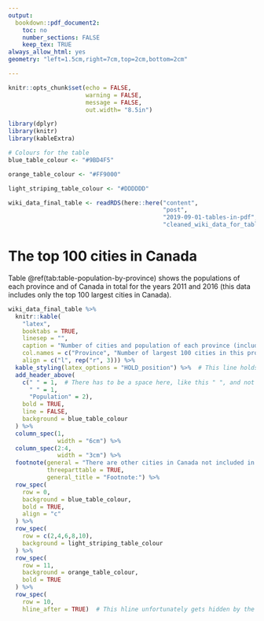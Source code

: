 ```yaml
---
output: 
  bookdown::pdf_document2:
    toc: no
    number_sections: FALSE
    keep_tex: TRUE
always_allow_html: yes
geometry: "left=1.5cm,right=7cm,top=2cm,bottom=2cm"

---
```


```r

knitr::opts_chunk$set(echo = FALSE,
                      warning = FALSE,
                      message = FALSE,
                      out.width= "8.5in")

library(dplyr)
library(knitr)
library(kableExtra)

# Colours for the table
blue_table_colour <- "#9BD4F5"

orange_table_colour <- "#FF9000"

light_striping_table_colour <- "#DDDDDD"

```

```r

wiki_data_final_table <- readRDS(here::here("content",
                                            "post",
                                            "2019-09-01-tables-in-pdf",
                                            "cleaned_wiki_data_for_table.rds"))

```

# The top 100 cities in Canada

Table \@ref(tab:table-population-by-province) shows the populations of each province and of Canada in total for the years 2011 and 2016 (this data includes only the top 100 largest cities in Canada).

```r

wiki_data_final_table %>%
  knitr::kable(
    "latex",
    booktabs = TRUE,
    linesep = "",
    caption = "Number of cities and population of each province (including only the largest 100 cities in Canada)",
    col.names = c("Province", "Number of largest 100 cities in this province", rep(c("2011", "2016"), 1)),
    align = c("l", rep("r", 3))) %>%
  kable_styling(latex_options = "HOLD_position") %>%  # This line holds the table where you want it, so LaTeX won't move it around
  add_header_above(
    c(" " = 1,  # There has to be a space here, like this " ", and not like this ""
      " " = 1,
      "Population" = 2),
    bold = TRUE,
    line = FALSE,
    background = blue_table_colour
  ) %>%
  column_spec(1,
              width = "6cm") %>%
  column_spec(2:4,
              width = "3cm") %>%
  footnote(general = "There are other cities in Canada not included in this table; the excluded cities are those smaller than the 100 largest cities in Canada.",
           threeparttable = TRUE,
           general_title = "Footnote:") %>%
  row_spec(
    row = 0,
    background = blue_table_colour,
    bold = TRUE,
    align = "c"
  ) %>%
  row_spec(
    row = c(2,4,6,8,10),
    background = light_striping_table_colour
  ) %>%
  row_spec(
    row = 11,
    background = orange_table_colour,
    bold = TRUE
  ) %>%
  row_spec(
    row = 10,
    hline_after = TRUE)  # This hline unfortunately gets hidden by the orange colouring of the final row, so this line of code doesn't really do anything :(

```
